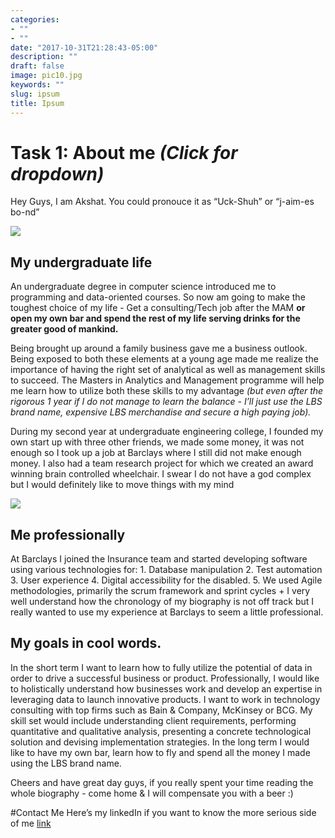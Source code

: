```yaml
---
categories:
- ""
- ""
date: "2017-10-31T21:28:43-05:00"
description: ""
draft: false
image: pic10.jpg
keywords: ""
slug: ipsum
title: Ipsum
---
```


# Task 1: About me *(Click for dropdown)*

Hey Guys, I am Akshat. You could pronouce it as "Uck-Shuh" or "j-aim-es
bo-nd"

![](D:/Akshat/Study/LBS_MAM/Pre%20Courses/R/am01-master/pre_programme_assignment/pre_programme_assignment/bb.jfif)

## My undergraduate life

An undergraduate degree in computer science introduced me to programming
and data-oriented courses. So now am going to make the toughest choice
of my life - Get a consulting/Tech job after the MAM **or open my own
bar and spend the rest of my life serving drinks for the greater good of
mankind.**

Being brought up around a family business gave me a business outlook.
Being exposed to both these elements at a young age made me realize the
importance of having the right set of analytical as well as management
skills to succeed. The Masters in Analytics and Management programme
will help me learn how to utilize both these skills to my advantage
*(but even after the rigorous 1 year if I do not manage to learn the
balance - I'll just use the LBS brand name, expensive LBS merchandise
and secure a high paying job).*

During my second year at undergraduate engineering college, I founded my
own start up with three other friends, we made some money, it was not
enough so I took up a job at Barclays where I still did not make enough
money. I also had a team research project for which we created an award
winning brain controlled wheelchair. I swear I do not have a god complex
but I would definitely like to move things with my mind

![](D:/Akshat/Study/LBS_MAM/Pre%20Courses/R/am01-master/pre_programme_assignment/pre_programme_assignment/unagi.jfif)

## Me professionally

At Barclays I joined the Insurance team and started developing software
using various technologies for: 1. Database manipulation 2. Test
automation 3. User experience 4. Digital accessibility for the disabled.
5. We used Agile methodologies, primarily the scrum framework and sprint
cycles + I very well understand how the chronology of my biography is
not off track but I really wanted to use my experience at Barclays to
seem a little professional.

## My goals in cool words.

In the short term I want to learn how to fully utilize the potential of
data in order to drive a successful business or product. Professionally,
I would like to holistically understand how businesses work and develop
an expertise in leveraging data to launch innovative products. I want to
work in technology consulting with top firms such as Bain & Company,
McKinsey or BCG. My skill set would include understanding client
requirements, performing quantitative and qualitative analysis,
presenting a concrete technological solution and devising implementation
strategies. In the long term I would like to have my own bar, learn how
to fly and spend all the money I made using the LBS brand name.

Cheers and have great day guys, if you really spent your time reading
the whole biography - come home & I will compensate you with a beer :)

\#Contact Me Here's my linkedIn if you want to know the more serious
side of me [link](https://www.linkedin.com/in/akshatkacheria/)